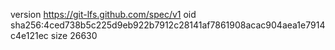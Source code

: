 version https://git-lfs.github.com/spec/v1
oid sha256:4ced738b5c225d9eb922b7912c28141af7861908acac904aea1e7914c4e121ec
size 26630

